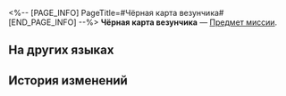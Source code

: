 <%-- [PAGE_INFO]
PageTitle=#Чёрная карта везунчика#
[END_PAGE_INFO] --%>
{{Предмет Инфобокс
|id          = 140429
|Изображение = Предмет Чёрная карта везунчика.png
|Тип         = Предмет миссии
|Инвентарь   = Миссии
|Редкость    = 3
|Эффект      = 
|Описание    = Главный приз «Слотов мечты», но что с ним делать - вы понятия не имеете.<br /><br /><br /><br /><br />
}}
{{Описание|...Но для тех, кто дочитал, даём подсказку: это ключ-карта.}}
'''Чёрная карта везунчика''' — [[Предмет миссии]].

==На других языках==
{{На других языках
|en   = Lucky One's Black Card
|zhs  = 至尊幸运儿的黑卡
|zht  = 至尊幸運兒的黑卡
|ja   = 尊い幸運児のブラックカード
|ko   = 행운아의 블랙카드
|es   = Tarjeta negra del afortunado
|fr   = Carte noire du chanceux
|ru   = Чёрная карта везунчика
|th   = แบล็กการ์ดของสุดยอดผู้โชคดี
|vi   = Thẻ Đen May Mắn Tối Thượng
|de   = Schwarze Karte für Glückspilze
|id   = Kartu VIP Keberuntungan
|pt   = Cartão Preto de um Sortudo
}}

==История изменений==
{{История изменений|3.5}}